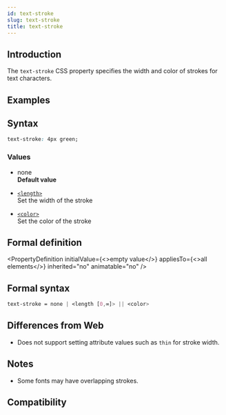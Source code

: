 ```yaml
---
id: text-stroke
slug: text-stroke
title: text-stroke
---
```


## Introduction

The `text-stroke` CSS property specifies the width and color of strokes for text characters.

## Examples


<Go
  example="css-api"
  defaultFile="src/text-stroke/App.tsx"
  img="https://lf-lynx.tiktok-cdns.com/obj/lynx-artifacts-oss-sg/lynx-website/assets/doc/css/text-stroke.jpg"
  entry="src/text-stroke"
  defaultEntryFile="dist/text-stroke.lynx.bundle"
/>

## Syntax

```css
text-stroke: 4px green;
```

### Values

- none <br/>
  **Default value**

- [`<length>`](api/css/data-type/length.mdx) <br/>
  Set the width of the stroke

- [`<color>`](./color.mdx) <br/>
  Set the color of the stroke

## Formal definition


<PropertyDefinition
  initialValue={<>empty value</>}
  appliesTo={<>all elements</>}
  inherited="no"
  animatable="no"
/>

## Formal syntax

```css
text-stroke = none | <length [0,∞]> || <color>
```

## Differences from Web

- Does not support setting attribute values such as `thin` for stroke width.

## Notes

- Some fonts may have overlapping strokes.

## Compatibility


<LegacyCompatTable metadata="css/properties/text-stroke" />
